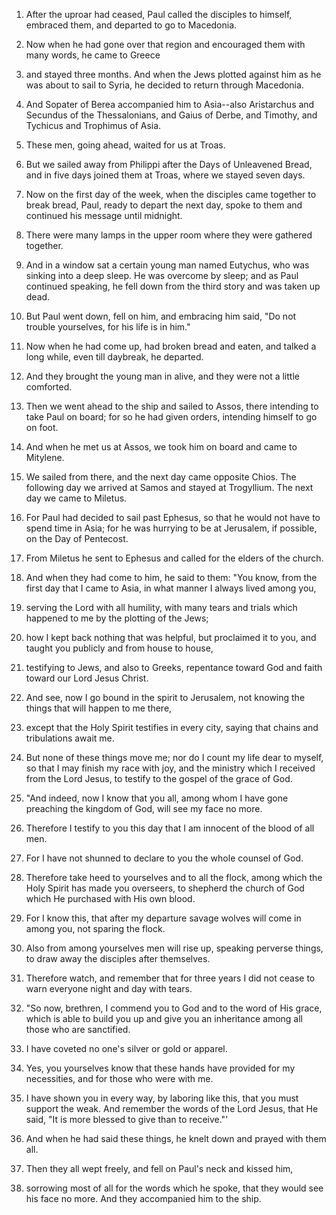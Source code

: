 
1. After the uproar had ceased, Paul called the disciples to himself, embraced them, and departed to go to Macedonia.

2. Now when he had gone over that region and encouraged them with many words, he came to Greece

3. and stayed three months. And when the Jews plotted against him as he was about to sail to Syria, he decided to return through Macedonia.

4. And Sopater of Berea accompanied him to Asia--also Aristarchus and Secundus of the Thessalonians, and Gaius of Derbe, and Timothy, and Tychicus and Trophimus of Asia.

5. These men, going ahead, waited for us at Troas.

6. But we sailed away from Philippi after the Days of Unleavened Bread, and in five days joined them at Troas, where we stayed seven days.

7. Now on the first day of the week, when the disciples came together to break bread, Paul, ready to depart the next day, spoke to them and continued his message until midnight.

8. There were many lamps in the upper room where they were gathered together.

9. And in a window sat a certain young man named Eutychus, who was sinking into a deep sleep. He was overcome by sleep; and as Paul continued speaking, he fell down from the third story and was taken up dead.

10. But Paul went down, fell on him, and embracing him said, "Do not trouble yourselves, for his life is in him."

11. Now when he had come up, had broken bread and eaten, and talked a long while, even till daybreak, he departed.

12. And they brought the young man in alive, and they were not a little comforted.

13. Then we went ahead to the ship and sailed to Assos, there intending to take Paul on board; for so he had given orders, intending himself to go on foot.

14. And when he met us at Assos, we took him on board and came to Mitylene.

15. We sailed from there, and the next day came opposite Chios. The following day we arrived at Samos and stayed at Trogyllium. The next day we came to Miletus.

16. For Paul had decided to sail past Ephesus, so that he would not have to spend time in Asia; for he was hurrying to be at Jerusalem, if possible, on the Day of Pentecost.

17. From Miletus he sent to Ephesus and called for the elders of the church.

18. And when they had come to him, he said to them: "You know, from the first day that I came to Asia, in what manner I always lived among you,

19. serving the Lord with all humility, with many tears and trials which happened to me by the plotting of the Jews;

20. how I kept back nothing that was helpful, but proclaimed it to you, and taught you publicly and from house to house,

21. testifying to Jews, and also to Greeks, repentance toward God and faith toward our Lord Jesus Christ.

22. And see, now I go bound in the spirit to Jerusalem, not knowing the things that will happen to me there,

23. except that the Holy Spirit testifies in every city, saying that chains and tribulations await me.

24. But none of these things move me; nor do I count my life dear to myself, so that I may finish my race with joy, and the ministry which I received from the Lord Jesus, to testify to the gospel of the grace of God.

25. "And indeed, now I know that you all, among whom I have gone preaching the kingdom of God, will see my face no more.

26. Therefore I testify to you this day that I am innocent of the blood of all men.

27. For I have not shunned to declare to you the whole counsel of God.

28. Therefore take heed to yourselves and to all the flock, among which the Holy Spirit has made you overseers, to shepherd the church of God which He purchased with His own blood.

29. For I know this, that after my departure savage wolves will come in among you, not sparing the flock.

30. Also from among yourselves men will rise up, speaking perverse things, to draw away the disciples after themselves.

31. Therefore watch, and remember that for three years I did not cease to warn everyone night and day with tears.

32. "So now, brethren, I commend you to God and to the word of His grace, which is able to build you up and give you an inheritance among all those who are sanctified.

33. I have coveted no one's silver or gold or apparel.

34. Yes, you yourselves know that these hands have provided for my necessities, and for those who were with me.

35. I have shown you in every way, by laboring like this, that you must support the weak. And remember the words of the Lord Jesus, that He said, "It is more blessed to give than to receive."'

36. And when he had said these things, he knelt down and prayed with them all.

37. Then they all wept freely, and fell on Paul's neck and kissed him,

38. sorrowing most of all for the words which he spoke, that they would see his face no more. And they accompanied him to the ship.


